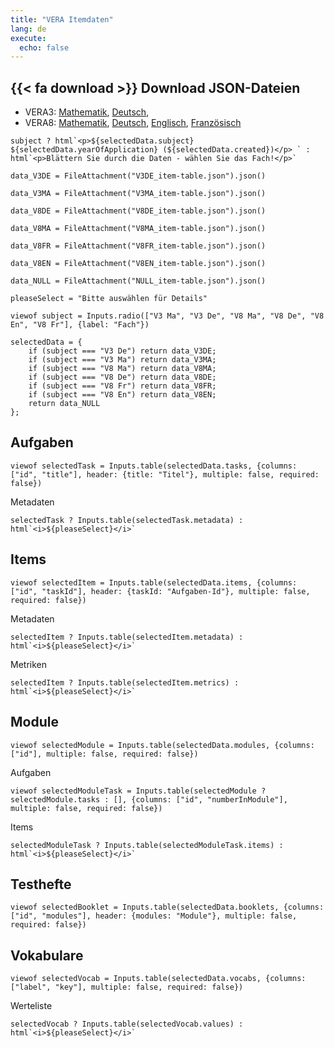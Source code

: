 ```yaml
---
title: "VERA Itemdaten"
lang: de
execute:
  echo: false
---
```


::: {.callout-note icon=false}

## {{< fa download >}} Download JSON-Dateien

* VERA3: [Mathematik](V3MA_item-table.json), [Deutsch](V3DE_item-table.json),
* VERA8: [Mathematik](V8MA_item-table.json), [Deutsch](V8DE_item-table.json), [Englisch](V8EN_item-table.json), [Französisch](V8FR_item-table.json)

:::

```ojs
subject ? html`<p>${selectedData.subject} ${selectedData.yearOfApplication} (${selectedData.created})</p> ` : html`<p>Blättern Sie durch die Daten - wählen Sie das Fach!</p>`
```

```ojs
data_V3DE = FileAttachment("V3DE_item-table.json").json()
```

```ojs
data_V3MA = FileAttachment("V3MA_item-table.json").json()
```

```ojs
data_V8DE = FileAttachment("V8DE_item-table.json").json()
```

```ojs
data_V8MA = FileAttachment("V8MA_item-table.json").json()
```

```ojs
data_V8FR = FileAttachment("V8FR_item-table.json").json()
```

```ojs
data_V8EN = FileAttachment("V8EN_item-table.json").json()
```

```ojs
data_NULL = FileAttachment("NULL_item-table.json").json()
```

```ojs
pleaseSelect = "Bitte auswählen für Details"
```



```ojs
viewof subject = Inputs.radio(["V3 Ma", "V3 De", "V8 Ma", "V8 De", "V8 En", "V8 Fr"], {label: "Fach"})
```

```ojs
selectedData = {
    if (subject === "V3 De") return data_V3DE;
    if (subject === "V3 Ma") return data_V3MA;
    if (subject === "V8 Ma") return data_V8MA;
    if (subject === "V8 De") return data_V8DE;
    if (subject === "V8 Fr") return data_V8FR;
    if (subject === "V8 En") return data_V8EN;
    return data_NULL
};
```

::: {.panel-tabset}

## Aufgaben

```ojs
viewof selectedTask = Inputs.table(selectedData.tasks, {columns: ["id", "title"], header: {title: "Titel"}, multiple: false, required: false})
```

Metadaten

```ojs
selectedTask ? Inputs.table(selectedTask.metadata) : html`<i>${pleaseSelect}</i>`
```

## Items

```ojs
viewof selectedItem = Inputs.table(selectedData.items, {columns: ["id", "taskId"], header: {taskId: "Aufgaben-Id"}, multiple: false, required: false})
```

Metadaten

```ojs
selectedItem ? Inputs.table(selectedItem.metadata) : html`<i>${pleaseSelect}</i>`
```

Metriken

```ojs
selectedItem ? Inputs.table(selectedItem.metrics) : html`<i>${pleaseSelect}</i>`
```

## Module

```ojs
viewof selectedModule = Inputs.table(selectedData.modules, {columns: ["id"], multiple: false, required: false})
```

Aufgaben

```ojs
viewof selectedModuleTask = Inputs.table(selectedModule ? selectedModule.tasks : [], {columns: ["id", "numberInModule"], multiple: false, required: false})
```

Items

```ojs
selectedModuleTask ? Inputs.table(selectedModuleTask.items) : html`<i>${pleaseSelect}</i>`
```

## Testhefte

```ojs
viewof selectedBooklet = Inputs.table(selectedData.booklets, {columns: ["id", "modules"], header: {modules: "Module"}, multiple: false, required: false})
```

## Vokabulare

```ojs
viewof selectedVocab = Inputs.table(selectedData.vocabs, {columns: ["label", "key"], multiple: false, required: false})
```

Werteliste

```ojs
selectedVocab ? Inputs.table(selectedVocab.values) : html`<i>${pleaseSelect}</i>`
```

:::
